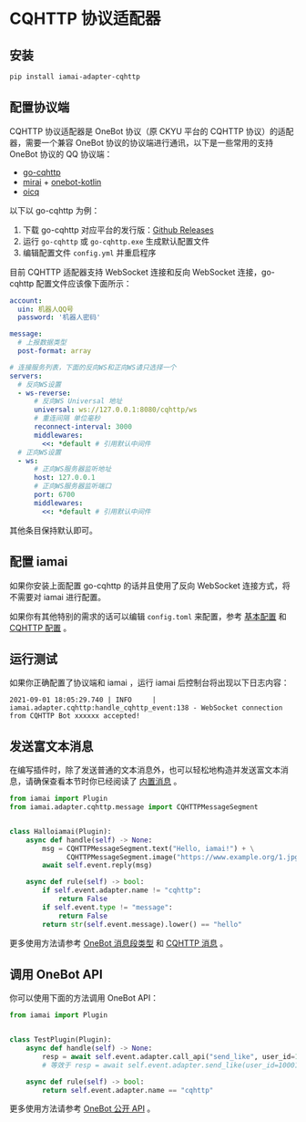 # CQHTTP 协议适配器

## 安装

```sh
pip install iamai-adapter-cqhttp
```

## 配置协议端

CQHTTP 协议适配器是 OneBot 协议（原 CKYU 平台的 CQHTTP 协议）的适配器，需要一个兼容 OneBot 协议的协议端进行通讯，以下是一些常用的支持 OneBot 协议的 QQ 协议端：

- [go-cqhttp](https://github.com/Mrs4s/go-cqhttp)
- [mirai](https://github.com/mamoe/mirai) + [onebot-kotlin](https://github.com/yyuueexxiinngg/onebot-kotlin)
- [oicq](https://github.com/takayama-lily/oicq)

以下以 go-cqhttp 为例：

1. 下载 go-cqhttp 对应平台的发行版：[Github Releases](https://github.com/Mrs4s/go-cqhttp/releases)
2. 运行 `go-cqhttp` 或 `go-cqhttp.exe` 生成默认配置文件
3. 编辑配置文件 `config.yml` 并重启程序

目前 CQHTTP 适配器支持 WebSocket 连接和反向 WebSocket 连接，go-cqhttp 配置文件应该像下面所示：

```yaml
account:
  uin: 机器人QQ号
  password: '机器人密码'

message:
  # 上报数据类型
  post-format: array

# 连接服务列表，下面的反向WS和正向WS请只选择一个
servers:
  # 反向WS设置
  - ws-reverse:
      # 反向WS Universal 地址
      universal: ws://127.0.0.1:8080/cqhttp/ws
      # 重连间隔 单位毫秒
      reconnect-interval: 3000
      middlewares:
        <<: *default # 引用默认中间件
  # 正向WS设置
  - ws:
      # 正向WS服务器监听地址
      host: 127.0.0.1
      # 正向WS服务器监听端口
      port: 6700
      middlewares:
        <<: *default # 引用默认中间件
```

其他条目保持默认即可。

## 配置 iamai

如果你安装上面配置 go-cqhttp 的话并且使用了反向 WebSocket 连接方式，将不需要对 iamai 进行配置。

如果你有其他特别的需求的话可以编辑 `config.toml` 来配置，参考 [基本配置](./basic-config.md) 和 [CQHTTP 配置](/api/adapter/cqhttp/config.md) 。

## 运行测试

如果你正确配置了协议端和 iamai ，运行 iamai 后控制台将出现以下日志内容：

```text
2021-09-01 18:05:29.740 | INFO     | iamai.adapter.cqhttp:handle_cqhttp_event:138 - WebSocket connection from CQHTTP Bot xxxxxx accepted!
```

## 发送富文本消息

在编写插件时，除了发送普通的文本消息外，也可以轻松地构造并发送富文本消息，请确保查看本节时你已经阅读了 [内置消息](./builtin-message.md) 。

```python
from iamai import Plugin
from iamai.adapter.cqhttp.message import CQHTTPMessageSegment


class Halloiamai(Plugin):
    async def handle(self) -> None:
        msg = CQHTTPMessageSegment.text("Hello, iamai!") + \
              CQHTTPMessageSegment.image("https://www.example.org/1.jpg")
        await self.event.reply(msg)

    async def rule(self) -> bool:
        if self.event.adapter.name != "cqhttp":
            return False
        if self.event.type != "message":
            return False
        return str(self.event.message).lower() == "hello"

```

更多使用方法请参考 [OneBot 消息段类型](https://github.com/botuniverse/onebot-11/blob/master/message/segment.md) 和 [CQHTTP 消息](/api/adapter/cqhttp/message.md) 。

## 调用 OneBot API

你可以使用下面的方法调用 OneBot API：

```python
from iamai import Plugin


class TestPlugin(Plugin):
    async def handle(self) -> None:
        resp = await self.event.adapter.call_api("send_like", user_id=10001)
        # 等效于 resp = await self.event.adapter.send_like(user_id=10001)

    async def rule(self) -> bool:
        return self.event.adapter.name == "cqhttp"

```

更多使用方法请参考 [OneBot 公开 API](https://github.com/botuniverse/onebot-11/blob/master/api/public.md) 。
